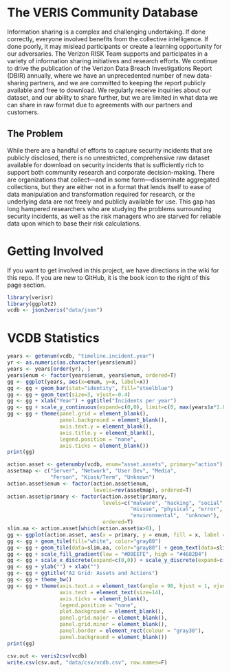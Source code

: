 # The VERIS Community Database
Information sharing is a complex and challenging undertaking. If done correctly, everyone involved benefits from the collective intelligence. If done poorly, it may mislead participants or create a learning opportunity for our adversaries. The Verizon RISK Team supports and participates in a variety of information sharing initiatives and research efforts. We continue to drive the publication of the Verizon Data Breach Investigations Report (DBIR) annually, where we have an unprecedented number of new data-sharing partners, and we are committed to keeping the report publicly available and free to download. We regularly receive inquiries about our dataset, and our ability to share further, but we are limited in what data we can share in raw format due to agreements with our partners and customers.

## The Problem
While there are a handful of efforts to capture security incidents that are publicly disclosed, there is no unrestricted, comprehensive raw dataset available for download on security incidents that is sufficiently rich to support both community research and corporate decision-making. There are organizations that collect—and in some form—disseminate aggregated collections, but they are either not in a format that lends itself to ease of data manipulation and transformation required for research, or the underlying data are not freely and publicly available for use. This gap has long hampered researchers who are studying the problems surrounding security incidents, as well as the risk managers who are starved for reliable data upon which to base their risk calculations.

# Getting Involved
If you want to get involved in this project, we have directions in the wiki for this repo.  If you are new to GitHub, it is the book icon to the right of this page section.

```r
library(verisr)
library(ggplot2)
vcdb <- json2veris("data/json")
```

# VCDB Statistics

```r
years <- getenum(vcdb, "timeline.incident.year")
yr <- as.numeric(as.character(years$enum))
years <- years[order(yr), ]
years$enum <- factor(years$enum, years$enum, ordered=T)
gg <- ggplot(years, aes(x=enum, y=x, label=x))
gg <- gg + geom_bar(stat="identity", fill="steelblue")
gg <- gg + geom_text(size=3, vjust=-0.4)
gg <- gg + xlab("Year") + ggtitle("Incidents per year")
gg <- gg + scale_y_continuous(expand=c(0,0), limit=c(0, max(years$x*1.05)))
gg <- gg + theme(panel.grid = element_blank(),
                 panel.background = element_blank(),
                 axis.text.y = element_blank(),
                 axis.title.y = element_blank(),
                 legend.position = "none",
                 axis.ticks = element_blank())
print(gg)
```

```r
action.asset <- getenumby(vcdb, enum="asset.assets", primary="action")
assetmap <- c("Server", "Network", "User Dev", "Media", 
              "Person", "Kiosk/Term", "Unknown")
action.asset$enum <- factor(action.asset$enum, 
                            levels=rev(assetmap), ordered=T)
action.asset$primary <- factor(action.asset$primary,
                               levels=c("malware", "hacking", "social", 
                                        "misuse", "physical", "error",
                                        "environmental",  "unknown"),
                               ordered=T)
slim.aa <- action.asset[which(action.asset$x>0), ]
gg <- ggplot(action.asset, aes(x = primary, y = enum, fill = x, label = x))
gg <- gg + geom_tile(fill="white", color="gray80")
gg <- gg + geom_tile(data=slim.aa, color="gray80") + geom_text(data=slim.aa)
gg <- gg + scale_fill_gradient(low = "#D8EEFE", high = "#4682B4")
gg <- gg + scale_x_discrete(expand=c(0,0)) + scale_y_discrete(expand=c(0,0))
gg <- gg + ylab("") + xlab("")
gg <- gg + ggtitle("A2 Grid: Assets and Actions")
gg <- gg + theme_bw()
gg <- gg + theme(axis.text.x = element_text(angle = 90, hjust = 1, vjust=0.5),
                 axis.text = element_text(size=14),
                 axis.ticks = element_blank(),
                 legend.position = "none",
                 plot.background = element_blank(),
                 panel.grid.major = element_blank(),
                 panel.grid.minor = element_blank(),
                 panel.border = element_rect(colour = "gray30"),
                 panel.background = element_blank())
print(gg)
```

```r
csv.out <- veris2csv(vcdb)
write.csv(csv.out, "data/csv/vcdb.csv", row.names=F)
```

